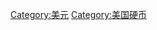 {{catmore|美元硬幣}}
{{commons|Category:Coins of the United States}}
{{Commonscat|Coins of the United States}}

[[Category:美元|Category:美元]]
[[Category:美国硬币|Category:美国硬币]]